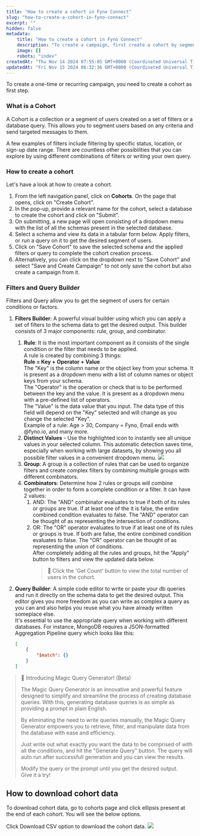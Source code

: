 ```yaml
---
title: "How to create a cohort in Fyno Connect"
slug: "how-to-create-a-cohort-in-fyno-connect"
excerpt: ""
hidden: false
metadata:
    title: "How to create a cohort in Fyno Connect"
    description: "To create a campaign, first create a cohort by segmenting users with filters or queries, then save and optionally start a campaign; you can also download cohort data as a CSV."
    image: []
    robots: "index"
createdAt: "Thu Nov 14 2024 07:55:05 GMT+0000 (Coordinated Universal Time)"
updatedAt: "Fri Nov 15 2024 06:32:36 GMT+0000 (Coordinated Universal Time)"
---
```


To create a one-time or recurring campaign, you need to create a cohort as first step.

### What is a Cohort

A Cohort is a collection or a segment of users created on a set of filters or a database query. This allows you to segment users based on any criteria and send targeted messages to them.

A few examples of filters include filtering by specific status, location, or sign-up date range. There are countless other possibilities that you can explore by using different combinations of filters or writing your own query.

### How to create a cohort

Let's have a look at how to create a cohort.

1. From the left navigation panel, click on **Cohorts**. On the page that opens, click on "Create Cohort".
2. In the pop-up, provide a relevant name for the cohort, select a database to create the cohort and click on "Submit".
3. On submitting, a new page will open consisting of a dropdown menu with the list of all the schemas present in the selected database.
4. Select a schema and view its data in a tabular form below. Apply filters, or run a query on it to get the desired segment of users.
5. Click on "Save Cohort" to save the selected schema and the applied filters or query to complete the cohort creation process.
6. Alternatively, you can click on the dropdown next to "Save Cohort" and select "Save and Create Campaign" to not only save the cohort but also create a campaign from it.

### Filters and Query Builder

Filters and Query allow you to get the segment of users for certain conditions or factors.

1. **Filters Builder**: A powerful visual builder using which you can apply a set of filters to the schema data to get the desired output. This builder consists of 3 major components: rule, group, and combinator.

    1. **Rule**: It is the most important component as it consists of the single condition or the filter that needs to be applied.  
       A rule is created by combining 3 things:  
       **Rule = Key + Operator + Value**  
       The "Key" is the column name or the object key from your schema. It is present as a dropdown menu with a list of column names or object keys from your schema.  
       The "Operator" is the operation or check that is to be performed between the key and the value. It is present as a dropdown menu with a pre-defined list of operators.  
       The "Value" is the data value that you input. The data type of this field will depend on the "Key" selected and will change as you change the selected "Key".  
       Example of a rule: Age > 30, Company = Fyno, Email ends with @fyno.io, and many more.
    2. **Distinct Values** - Use the highlighted icon to instantly see all unique values in your selected column. This automatic detection saves time, especially when working with large datasets, by showing you all possible filter values in a convenient dropdown menu.
       ![](/images/230d8777ec059df76799fc4f004cc16ab12ffc2132cf540ed95e55bdc85297fb-distinct_values_icon.png)
    3. **Group**: A group is a collection of rules that can be used to organize filters and create complex filters by combining multiple groups with different combinators.
    4. **Combinators**: Determine how 2 rules or groups will combine together in order to form a complete condition or a filter. It can have 2 values:
        1. AND: The "AND" combinator evaluates to true if both of its rules or groups are true. If at least one of the it is false, the entire combined condition evaluates to false. The "AND" operator can be thought of as representing the intersection of conditions.
        2. OR: The "OR" operator evaluates to true if at least one of its rules or groups is true. If both are false, the entire combined condition evaluates to false. The "OR" operator can be thought of as representing the union of conditions.  
           After completely adding all the rules and groups, hit the "Apply" button to filters and view the updated data below.
            > 📘 Click the 'Get Count' button to view the total number of users in the cohort.

2. **Query Builder**: A simple code editor to write or paste your db queries and run it directly on the schema data to get the desired output. This editor gives you more freedom as you can write as complex a query as you can and also helps you reuse what you have already written someplace else.  
   It's essential to use the appropriate query when working with different databases. For instance, MongoDB requires a JSON-formatted Aggregation Pipeline query which looks like this:

    ```json
    [
        {
            "$match": {}
        }
    ]
    ```

> 📘 Introducing Magic Query Generator! (Beta)
>
> The Magic Query Generator is an innovative and powerful feature designed to simplify and streamline the process of creating database queries. With this, generating database queries is as simple as providing a prompt in plain English.
>
> By eliminating the need to write queries manually, the Magic Query Generator empowers you to retrieve, filter, and manipulate data from the database with ease and efficiency.
>
> Just write out what exactly you want the data to be comprised of with all the conditions, and hit the "Generate Query" button. The query will auto run after successfull generation and you can view the results.
>
> Modify the query or the prompt until you get the desired output.  
> Give it a try!

## How to download cohort data

To download cohort data, go to cohorts page and click ellipsis present at the end of each cohort. You will see the below options.

Click Download CSV option to download the cohort data.
![](/images/4b0ab11b4dade1d7e171cf420ce2f61446a2c511cfa505bfeed630a872cf5714-download_cohort.png)
